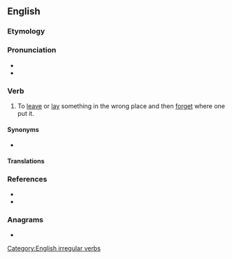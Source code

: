 ==English==

===Etymology===
{{prefix|en|mis|lay}}

===Pronunciation===
* {{IPA|/ˈmɪsleɪ/|lang=en}}
* {{rhymes|eɪ|lang=en}}

===Verb===
{{en-verb|mislays|mislaying|mislaid}}

# To [[leave]] or [[lay]] something in the wrong place and then [[forget]] where one put it.

====Synonyms====
* {{l|en|misplace}}

====Translations====
{{trans-see|to leave something in the wrong place and then forget where one put it|misplace}}

===References===
* {{R:Century 1911}}
* {{R:Webster 1913}}

===Anagrams===
* {{anagrams|en|Imlays|siamyl}}

[[Category:English irregular verbs]]